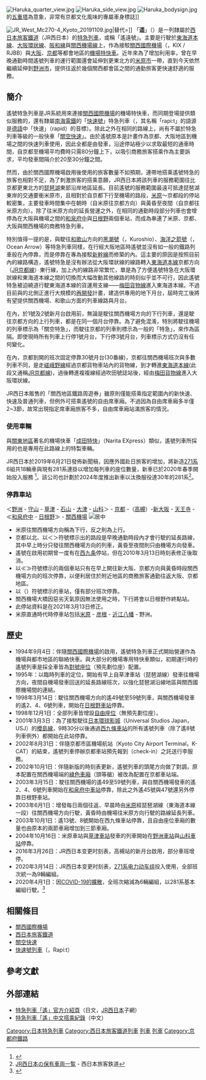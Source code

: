 {{列車名
|列車名 = 遙
|公司色 = #0072bc
|標誌 = Haruka_Sidemark.jpg
|圖像 =
|圖像說明 = 「遙」
|日文原名 = はるか
|平假名 =
|羅馬拼音 = Haruka
|營運商 = [[西日本旅客鐵道|西日本旅客鐵道]]（JR西日本）
|列車種類 = [[特別急行列車|特急列車]]
|運行路段 = [[京都站|京都]]、[[草津站_(滋賀縣)|草津]]、[[野洲站|野洲]]－[[關西機場站|關西機場]]
|主要途徑路線 = [[東海道本線|東海道本線]]（[[琵琶湖線|琵琶湖線]]、[[JR京都線|JR京都線]]）、[[大阪環狀線|大阪環狀線]]、[[阪和線|阪和線]]、[[關西機場線|關西機場線]]
|使用車輛 = [[JR西日本281型電聯車|281系]]及[[JR西日本271系電聯車|271系]]（{{link-ja|吹田綜合車輛所|吹田総合車両所}}日根野支所）<ref name="release20191213">{{Cite press release |title=2020年3月14日にダイヤ改正を実施します |publisher=西日本旅客鉄道 |date=2019年12月13日 |url=https://www.westjr.co.jp/press/article/items/191213_00_keihanshin-kaku%20%28NXPowerLite%20Copy%29.pdf |accessdate=2019-12-14 }}</ref>
|營業距離 = {{convert|129.2|km|mi}}（野洲至關西機場）
|服務開始日 = 1994年9月4日
|服務停止日 = 
|備註 =
}}
[[File:Haruka_quarter_view.jpg|thumb]]
[[File:Haruka_side_view.jpg|thumb]]
[[File:Haruka_bodysign.jpg|thumb]]的[[五重塔|五重塔]]為意象，非常有京都文化風味的專屬車身標誌]]

[[File:JR_West_Mc270-4_Kyoto_20191109.jpg|thumb]]|替代=]]
「'''遥'''」（{{jpn|j=はるか|rm=Haruka|f=y}}）是一列隸屬於[[西日本旅客鐵道|西日本旅客鐵道]]（JR西日本）的[[特急列車|特急列車]]，或稱「遙遠號」。主要是行駛於[[東海道本線|東海道本線]]、[[大阪環狀線|大阪環狀線]]、[[阪和線|阪和線]]與[[關西機場線|關西機場線]]上，作為接駁[[關西國際機場|關西國際機場]]（{{lang|ja|関西国際空港}}，KIX / RJBB）與[[大阪市|大阪]]、[[京都市|京都]]等都會地區的[[機場聯絡軌道系統|機場特快車]]。近年來為了增加利用率，曾在早晚通勤時間遙號列車的運行範圍還會延伸到更東北方的[[米原市|米原市]]一帶，直到今天依然繼續延伸到[[野洲市|野洲市]]，提供往返於幾個關西都會區之間的通勤旅客更快速舒適的服務。

== 簡介 ==
遙號特急列車是JR系統用來連接[[關西國際機場|關西國際機場]]的機場特快車，而同期登場提供類似服務的，還有隸屬[[南海電鐵|南海電鐵]]的「[[快速號列車|快速號]]」特急列車（{{lang|ja|ラピート}}，其名稱「rapi:t」的語源是[[德語|德語]]中「快速」（rapid）的音標）。除此之外在相同的路線上，尚有不屬於特急列車等級的一般快車「[[關空快速·紀州路快速|關空快速]]」。由於遙號原本是計畫作為京都、大阪地區到機場之間的快速列車使用，因此全都是由{{ST|京都|1}}發車，沿途停站極少以求取最短的通車時間，自京都至機場平均費時只需80分鐘上下，以吸引商務旅客搭乘作為主要訴求，平均發車間隔介於20至30分鐘之間。

然而，由於關西國際機場啟用後使用的旅客數量不如預期，連帶地搭乘遙號特急的旅客也相對不足，為了刺激旅客的搭乘意願，JR西日本將該列車的服務範圍往比京都更東北方的[[琵琶湖|琵琶湖]]東部沿岸地區延長。目前遙號的服務範圍最遠可抵達琵琶湖東岸的交通要衝米原市，且相對於自京都下行至機場的路段，[[米原車站|米原]]～京都段的停站較密集，主要發車時間集中在朝時（自米原往京都方向）與黃昏至夜間（自京都往米原方向）。除了往米原方向的延長營運之外，在相同的通勤時段部分列車也會增停為在大阪與機場之間的[[和泉府中車站|和泉府中]]與[[日根野車站|日根野]]兩個車站，而成為串連了米原、京都、大阪與關西機場的商務特急列車。

特別值得一提的是，與駛往[[和歌山市|和歌山]]方向的[[黑潮號列車|黑潮號]]（{{lang|ja|くろしお}}，Kuroshio）、[[海洋之箭號列車|海洋之箭號]]（{{lang|ja|オーシャンアロー}}，Ocean Arrow）等特急列車同樣，在行經大阪地區時遙號並沒有如一般的鐵路列車般在{{ST|大阪|1}}內停靠，而是停靠在專為接駁[[新幹線|新幹線]]而修築的{{ST|新大阪|1}}內。這主要的原因是按照目前{{ST|大阪}}內的線路構造，遙號特急是沒有辦法從大阪環狀線的線路轉入[[東海道本線|東海道本線]]京都方向（[[JR京都線|JR京都線]]）東行線，加上{{ST|大阪}}內的線路非常繁忙，單是為了方便遙號特急在大阪環狀線和東海道本線之間的切換而大幅改動其他線路的時刻似乎並不可行，因此遙號特急被迫繞道行駛東海道本線的貨運用支線——[[梅田貨物線|梅田貨物線]]進入東海道本線。不過目前{{link-ja|梅田號誌站|梅田信号場|梅田貨物車站}}與{{ST|大阪}}的北側正進行大規模的[[再開發|再開發]]計畫，建造供{{ST|大阪}}專用的地下月台，屆時完工後將有望提供關西機場、和歌山方面的列車線路與月台。

在{{ST|新大阪}}內，於1號及2號新月台啟用前，無論是駛往關西機場方向的下行列車，還是駛往京都方向的上行列車，都是在同一個月台停靠。為了避免混淆，特別將駛往機場的列車標示為「關空特急」，而駛往京都的列車則標示為一般的「特急」，來作為區隔。即使現時所有列車上行停1號月台，下行停3號月台，列車標示方式仍沒有任何變化。

在{{ST|京都}}內，京都到開的班次固定停靠30號月台(30番線)，京都往關西機場班次與多數列車不同，是走[[嵯峨野線|嵯峨野線]]經過京都貨物車站內的貨物線，到{{ST|向日町}}才轉進[[東海道本線|東海道本線]](此段又通稱[[JR京都線|JR京都線]])，{{ST|茨木}}過後轉進複複線經過吹田號誌站後，經由[[梅田貨物線|梅田貨物線]]進入大阪環狀線。

JR西日本販售的「關西地區鐵路周遊券」雖原則僅能搭乘指定範圍內的新快速、快速及普通列車，但例外可搭乘遙號的自由席車廂。不過因為自由席車廂多半僅2~3節，故常出現指定席車廂旅客不多，自由席車廂站滿旅客的情況。

=== 使用車輛 ===
與[[關東地區|關東地區]]著名的機場快車「[[成田特快|成田特快]]」（Narita EXpress）類似，遙號列車所採用的{{link-ja|JR西日本281系電聯車|JR西日本281系電車|281系}}也是專用在此路線上的特製車輛。

JR西日本於2019年6月21日發佈新聞稿，因應外國赴日旅客的增加，將新造[[JR西日本271系電聯車|271系]]6組共18輛車與現有281系連掛以增加每列車的座位數量，新車已於2020年春季開始投入服務
<ref name="release20190621">{{Cite press release|url=https://www.westjr.co.jp/press/article/2019/06/page_14402.html|title=特急「はるか」へ新型車両を投入！|publisher=西日本旅客鉄道|date=2019-06-21|accessdate=2019-06-21}}</ref>。該公司也計劃於2024年度推出新車以汰換服役達30年的281系<ref>[http://www.westjr.co.jp/company/business/material/pdf/list_rolling_stock.pdf JR西日本の保有車両一覧] - 西日本旅客鉄道</ref>。

=== 停靠車站 ===
＜[[野洲車站|野洲]] - [[守山車站|守山]] - [[草津車站|草津]] - [[石山車站|石山]] - [[大津車站|大津]] - [[山科車站|山科]]＞ - [[京都車站|京都]] -（[[高槻車站|高槻]]）-[[新大阪車站|新大阪]] - [[天王寺車站|天王寺]] - ≪[[和泉府中車站|和泉府中]] - [[日根野車站|日根野]]≫ - [[關西機場車站|關西機場]]
[[File:JRWest_Haruka2016.png|居中]]
<br />

* 米原往關西機場方向稱為下行，反之則為上行。
* 京都以北、以＜＞符號標示出的路段是早晚通勤時段內才會行駛的延長路線，其中早上時分只發往關西機場方向的列車，黃昏至夜間則只由機場方向發車。
* 遙號在啟用初期曾一度有在[[西九條車站|西九条]]停站，但在2010年3月13日時刻表修正後取消。
* 以≪≫符號標示的兩個車站只有在早上開往新大阪、京都方向與黃昏時段關西機場方向的班次停靠，以便利居住於附近地區的商務旅客通勤往返大阪、京都地區。
* 以（）符號標示的車站，僅有部分班次停靠。
* 關西機場大橋因惡劣天氣原因無法使用之時，下行將會以日根野作終點站。
* 此停站資料是在2021年3月13日修正。
* 米原直通時代時停車站包括[[米原車站|米原]] - [[彥根車站|彦根]] - [[近江八幡車站|近江八幡]] - 野洲。

== 歷史 ==
* 1994年9月4日：伴隨[[關西國際機場|關西國際機場]]的啟用，遙號特急列車正式開始營運作為機場與都市地區的聯絡快車。與大部分的機場專用特快車類似，初期運行時的遙號列車是採全車皆為[[對號座位|對號座位]]（預先劃位座）配置。
* 1995年：以臨時列車的定位，開始有早上自草津車站（琵琶湖線）發車往機場方向，夜間自機場發車回送的延長路線班次，以強化琵琶湖沿線地區與關西國際機場間的連結。
* 1998年3月14日：駛往關西機場方向的遙49號至59號列車，與關西機場發車的遙2、4、6號列車，開始在[[日根野車站|日根野車站]]停靠。
* 1998年12月1日：全部列車皆增設[[自由座位|自由座位]]（無預先劃位座）。
* 2001年3月3日：為了接駁駛往[[日本環球影城|日本環球影城]]（Universal Studios Japan，USJ）的[[櫻島線|櫻島線]]，9時30分以後通過[[西九條車站|西九條車站]]的所有遙號列車（除了遙8號列車例外）都開始在此站停靠。
* 2002年8月31日：伴隨京都市區機場航站（Kyoto City Airport Terminal，K-CAT）的結束，遙號列車停辦京都車站預先報到（check-in）之託送行李服務。
* 2002年10月1日：伴隨新版的時刻表更新，遙號列車的頭尾方向做了對調，原本配置在關西機場端的[[綠色車廂|綠色車廂]]（頭等艙）被改為配置在京都車站端。
* 2003年3月15日：駛往關西機場的遙49至59號列車，與自關西機場發車的遙2、4、6號列車開始在[[和泉府中車站|和泉府中車站]]停靠，除此之外遙45號與47號還另外停靠日根野車站。
* 2003年6月1日：增發每日兩個往返、早晨時由[[米原車站|米原]]經琵琶湖線（東海道本線一段）往關西機場方向行駛，黃昏時由機場往米原方向行駛的路線延長列車。
* 2003年10月1日：遙13號、8號開始在西九條車站停靠，且自由座位車廂的數量也由原本的兩節車廂增加到三節車廂。
* 2004年10月16日：米原車站與[[草津車站_(滋賀縣)|草津車站]]發車的列車開始在[[野洲車站|野洲車站]]與[[山科車站|山科車站]]停靠。
* 2016年3月26日：JR西日本变更时刻表，高槻站的新月台啟用，部分車班增停{{ST|高槻}}{{R|Takatsuki}}。
* 2020年3月14日：JR西日本变更时刻表，[[271系|271系电力动车组]]投入使用，全部班次統一為9輛編組。
* 2020年4月1日：因[[嚴重特殊傳染性肺炎|COVID-19的擴散]]，全班次縮減為6輛編組，以281系基本編組行駛。<ref name= ":7">{{Cite web|title=一部臨時列車の運休について|url=https://www.jr-odekake.net/pdf/corona_unkyu.pdf|accessdate=|author=|date=2020年3月24日|format=|publisher=西日本旅客鐵道|language=ja|archive-url=https://web.archive.org/web/20200324102434/https://www.jr-odekake.net/pdf/corona_unkyu.pdf|archive-date=2020年3月24日|dead-url=yes}}</ref>
<!--* 2020年4月24日：
* 2020年9月1日：
* 2021年3月13日：
* 2021年5月1日：-->

== 相關條目 ==
* [[關西國際機場|關西國際機場]]
* [[西日本旅客鐵道|西日本旅客鐵道]]
*[[關空快速·紀州路快速|關空快速]]
* [[快速號列車|快速號列車]]（{{lang|ja|ラピート}}，Rapi:t）

== 參考文獻 ==
{{reflist|refs=
<ref name="Takatsuki">{{Cite web|url=http://www.city.takatsuki.osaka.jp/hotnews/toshi280318.html|script-title=ja:ＪＲ高槻駅に新ホームが供用し、特急「はるか」が停車します！|language=ja|archiveurl=https://web.archive.org/web/20160402050940/http://www.city.takatsuki.osaka.jp/hotnews/toshi280318.html|archivedate=2016-04-02|publisher=[[高槻市|高槻市]]|date=2016-03-18|accessdate=2016-04-15|deadurl=yes}}</ref>
}}

== 外部連結 ==
* [http://www.jr-odekake.net/train/haruka/index.html 特急列車「遙」官方介紹頁]（日文，[http://www.westjr.co.jp/ JR西日本]子網）
* [http://blog.xuite.net/blue.joe/joe/14762168 特急列車「遙」中文搭乘紀錄]（中文）


{{JR西日本鐵路網}}

{{DEFAULTSORT: Haruka}}
[[Category:日本特急列車|Category:日本特急列車]]
[[Category:西日本旅客鐵道列車|Category:西日本旅客鐵道列車]]
[[Category:日本的機場聯絡軌道系統|列車]]
[[Category:關西國際機場|列車]]
[[Category:京都府鐵路|Category:京都府鐵路]]